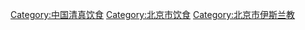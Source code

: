 [[Category:中国清真饮食|Category:中国清真饮食]]
[[Category:北京市饮食|Category:北京市饮食]]
[[Category:北京市伊斯兰教|Category:北京市伊斯兰教]]